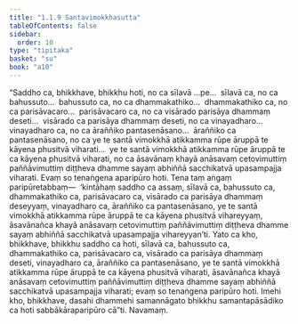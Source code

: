 ```yaml
---
title: "1.1.9 Santavimokkhasutta"
tableOfContents: false
sidebar:
  order: 10
type: "tipitaka"
basket: "su"
book: "a10"
---
```



<DynamicBreadcrumb />

<Division number="9" book="a10">

<Paragraph number="40" book="a10">
“Saddho ca, bhikkhave, bhikkhu hoti, no ca sīlavā …pe…  sīlavā ca, no ca bahussuto…  bahussuto ca, no ca dhammakathiko…  dhammakathiko ca, no ca parisāvacaro…  parisāvacaro ca, no ca visārado parisāya dhammaṃ deseti…  visārado ca parisāya dhammaṃ deseti, no ca vinayadharo…  vinayadharo ca, no ca āraññiko pantasenāsano…  āraññiko ca pantasenāsano, no ca ye te santā vimokkhā atikkamma rūpe āruppā te kāyena phusitvā viharati…  ye te santā vimokkhā atikkamma rūpe āruppā te ca kāyena phusitvā viharati, no ca āsavānaṃ khayā anāsavaṃ cetovimuttiṃ paññāvimuttiṃ diṭṭheva dhamme sayaṃ abhiññā sacchikatvā upasampajja viharati. Evaṃ so tenaṅgena aparipūro hoti. Tena taṃ aṅgaṃ paripūretabbaṃ—  ‘kintāhaṃ saddho ca assaṃ, sīlavā ca, bahussuto ca, dhammakathiko ca, parisāvacaro ca, visārado ca parisāya dhammaṃ deseyyaṃ, vinayadharo ca, āraññiko ca pantasenāsano, ye te santā vimokkhā atikkamma rūpe āruppā te ca kāyena phusitvā vihareyyaṃ, āsavānañca khayā anāsavaṃ cetovimuttiṃ paññāvimuttiṃ diṭṭheva dhamme sayaṃ abhiññā sacchikatvā upasampajja vihareyyan’ti.
</Paragraph>

<Paragraph number="41" book="a10">
Yato ca kho, bhikkhave, bhikkhu saddho ca hoti, sīlavā ca, bahussuto ca, dhammakathiko ca, parisāvacaro ca, visārado ca parisāya dhammaṃ deseti, vinayadharo ca, āraññiko ca pantasenāsano, ye te santā vimokkhā atikkamma rūpe āruppā te ca kāyena phusitvā viharati, āsavānañca khayā anāsavaṃ cetovimuttiṃ paññāvimuttiṃ diṭṭheva dhamme sayaṃ abhiññā sacchikatvā upasampajja viharati; evaṃ so tenaṅgena paripūro hoti. Imehi kho, bhikkhave, dasahi dhammehi samannāgato bhikkhu samantapāsādiko ca hoti sabbākāraparipūro cā”ti.

</Paragraph>
</Division>

<Paragraph number="42" type="center" book="a10">
Navamaṃ.
</Paragraph>